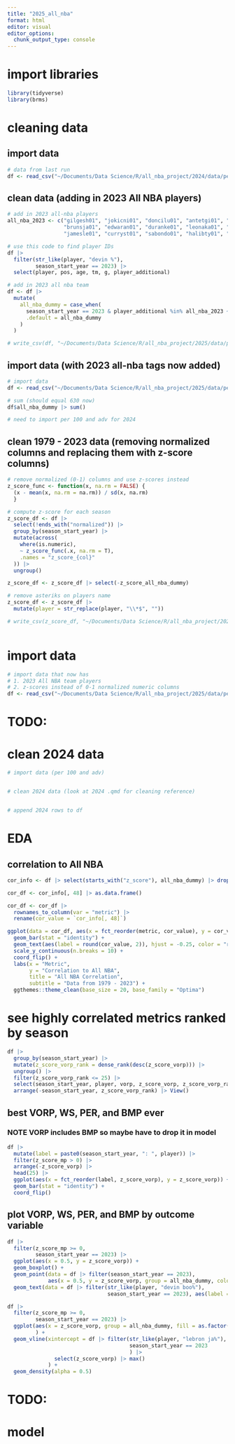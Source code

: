 ```yaml
---
title: "2025_all_nba"
format: html
editor: visual
editor_options: 
  chunk_output_type: console
---
```


# import libraries
```r
library(tidyverse)
library(brms)
```

# cleaning data
## import data
```r
# data from last run
df <- read_csv("~/Documents/Data Science/R/all_nba_project/2024/data/per_100_and_adv_79_23.csv")
```


## clean data (adding in 2023 All NBA players)
```r
# add in 2023 all-nba players
all_nba_2023 <- c("gilgesh01", "jokicni01", "doncilu01", "antetgi01", "tatumja01",
                  "brunsja01", "edwaran01", "duranke01", "leonaka01", "davisan02",
                  "jamesle01", "curryst01", "sabondo01", "halibty01", "bookede01")

# use this code to find player IDs
df |> 
  filter(str_like(player, "devin %"),
         season_start_year == 2023) |> 
  select(player, pos, age, tm, g, player_additional)

# add in 2023 all nba team
df <- df |> 
  mutate(
    all_nba_dummy = case_when(
      season_start_year == 2023 & player_additional %in% all_nba_2023 ~ 1,
      .default = all_nba_dummy
    )
  )

# write_csv(df, "~/Documents/Data Science/R/all_nba_project/2025/data/per_100_and_adv_79_23.csv")
```


## import data (with 2023 all-nba tags now added)
```r
# import data
df <- read_csv("~/Documents/Data Science/R/all_nba_project/2025/data/per_100_and_adv_79_23.csv")

# sum (should equal 630 now)
df$all_nba_dummy |> sum()

# need to import per 100 and adv for 2024


```

## clean 1979 - 2023 data (removing normalized columns and replacing them with z-score columns)
```r
# remove normalized (0-1) columns and use z-scores instead
z_score_func <- function(x, na.rm = FALSE) {
  (x - mean(x, na.rm = na.rm)) / sd(x, na.rm)
  }

# compute z-score for each season
z_score_df <- df |> 
  select(!ends_with("normalized")) |> 
  group_by(season_start_year) |> 
  mutate(across(
    where(is.numeric),
    ~ z_score_func(.x, na.rm = T),
    .names = "z_score_{col}"
  )) |>
  ungroup() 

z_score_df <- z_score_df |> select(-z_score_all_nba_dummy)

# remove asteriks on players name
z_score_df <- z_score_df |> 
  mutate(player = str_replace(player, "\\*$", "")) 

# write_csv(z_score_df, "~/Documents/Data Science/R/all_nba_project/2025/data/per_100_and_adv_79_23.csv")



```




# import data
```r
# import data that now has
# 1. 2023 All NBA team players
# 2. z-scores instead of 0-1 normalized numeric columns
df <- read_csv("~/Documents/Data Science/R/all_nba_project/2025/data/per_100_and_adv_79_23.csv")
```

# TODO:
# clean 2024 data
```r
# import data (per 100 and adv)


# clean 2024 data (look at 2024 .qmd for cleaning reference)


# append 2024 rows to df
```


# EDA
## correlation to All NBA
```r
cor_info <- df |> select(starts_with("z_score"), all_nba_dummy) |> drop_na() |> cor()

cor_df <- cor_info[, 48] |> as.data.frame()

cor_df <- cor_df |> 
  rownames_to_column(var = "metric") |> 
  rename(cor_value = `cor_info[, 48]`)

ggplot(data = cor_df, aes(x = fct_reorder(metric, cor_value), y = cor_value)) +
  geom_bar(stat = "identity") +
  geom_text(aes(label = round(cor_value, 2)), hjust = -0.25, color = "red", size = 4.5) +
  scale_y_continuous(n.breaks = 10) +
  coord_flip() +
  labs(x = "Metric",
       y = "Correlation to All NBA",
       title = "All NBA Correlation",
       subtitle = "Data from 1979 - 2023") +
  ggthemes::theme_clean(base_size = 20, base_family = "Optima")
```

# see highly correlated metrics ranked by season
```r
df |> 
  group_by(season_start_year) |> 
  mutate(z_score_vorp_rank = dense_rank(desc(z_score_vorp))) |>
  ungroup() |> 
  filter(z_score_vorp_rank <= 25) |> 
  select(season_start_year, player, vorp, z_score_vorp, z_score_vorp_rank, all_nba_dummy) |> 
  arrange(-season_start_year, z_score_vorp_rank) |> View()

```


## best VORP, WS, PER, and BMP ever
### NOTE VORP includes BMP so maybe have to drop it in model
```r
df |> 
  mutate(label = paste0(season_start_year, ": ", player)) |> 
  filter(z_score_mp > 0) |> 
  arrange(-z_score_vorp) |>
  head(25) |> 
  ggplot(aes(x = fct_reorder(label, z_score_vorp), y = z_score_vorp)) +
  geom_bar(stat = "identity") + 
  coord_flip()
```

## plot VORP, WS, PER, and BMP by outcome variable
```r
df |> 
  filter(z_score_mp >= 0,
         season_start_year == 2023) |> 
  ggplot(aes(x = 0.5, y = z_score_vorp)) +
  geom_boxplot() +
  geom_point(data = df |> filter(season_start_year == 2023), 
             aes(x = 0.5, y = z_score_vorp, group = all_nba_dummy, color = as.factor(all_nba_dummy))) +
  geom_text(data = df |> filter(str_like(player, "devin boo%"),
                                season_start_year == 2023), aes(label = player), color = "red")

df |> 
  filter(z_score_mp >= 0,
         season_start_year == 2023) |> 
  ggplot(aes(x = z_score_vorp, group = all_nba_dummy, fill = as.factor(all_nba_dummy))
         ) +
  geom_vline(xintercept = df |> filter(str_like(player, "lebron ja%"),
                                       season_start_year == 2023
                                       ) |> 
               select(z_score_vorp) |> max()
             ) +
  geom_density(alpha = 0.5) 

```


# TODO:
# model
```r

```




